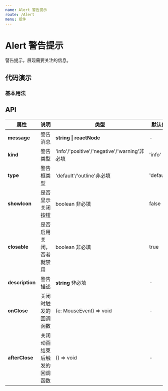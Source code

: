 ```yaml
---
name: Alert 警告提示
route: /Alert
menu: 组件
---
```



# Alert 警告提示

警告提示，展现需要关注的信息。

## 代码演示

### 基本用法

<AlertDemos/>


## API

| 属性 | 说明     | 类型                                         | 默认值 |
| ---- | -------- | -------------------------------------------- | ------ |
| **message** | 警告消息 | **string \| reactNode** | -       |
| **kind** | 警告类型 | 'info'/'positive'/'negative'/'warning'非必填 | 'info' |
| **type** | 警告框类型 | 'default'/'outline'非必填 | 'default' |
| **showIcon** | 是否显示关闭按钮 | boolean 非必填 | false |
|**closable**|是否启用关闭，否者就禁用|boolean 非必填|true|
|**description**|警告描述|**string** 非必填|-|
|**onClose**|关闭时触发的回调函数|(e: MouseEvent) => void|-|
|**afterClose**|关闭动画结束后触发的回调函数|() => void|-|
